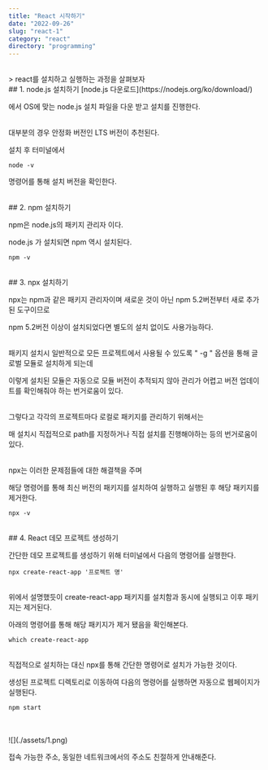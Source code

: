 ```yaml
---
title: "React 시작하기"
date: "2022-09-26"
slug: "react-1"
category: "react"
directory: "programming"
---
```


<br/>
> react를 설치하고 실행하는 과정을 살펴보자

<br/>
## 1. node.js 설치하기
[node.js 다운로드](https://nodejs.org/ko/download/)

에서 OS에 맞는 node.js 설치 파일을 다운 받고 설치를 진행한다.

<br/>
대부분의 경우 안정화 버전인 LTS 버전이 추천된다.

설치 후 터미널에서

```shell
node -v
```

명령어를 통해 설치 버전을 확인한다.

<br/>
## 2. npm 설치하기

npm은 node.js의 패키지 관리자 이다.

node.js 가 설치되면 npm 역시 설치된다.

```shell
npm -v
```

<br/>
## 3. npx 설치하기

npx는 npm과 같은 패키지 관리자이며 새로운 것이 아닌 npm 5.2버전부터 새로 추가된 도구이므로

npm 5.2버전 이상이 설치되었다면 별도의 설치 없이도 사용가능하다.

 
<br/>
패키지 설치시 일반적으로 모든 프로젝트에서 사용될 수 있도록 " -g " 옵션을 통해 글로벌 모듈로 설치하게 되는데

이렇게 설치된 모듈은 자동으로 모듈 버전이 추적되지 않아 관리가 어렵고 버전 업데이트를 확인해줘야 하는 번거로움이 있다.

 
<br/>
그렇다고 각각의 프로젝트마다 로컬로 패키지를 관리하기 위해서는

매 설치시 직접적으로 path를 지정하거나 직접 설치를 진행해야하는 등의 번거로움이 있다.

 
<br/>
npx는 이러한 문제점들에 대한 해결책을 주며

해당 명령어를 통해 최신 버전의 패키지를 설치하여 실행하고 실행된 후 해당 패키지를 제거한다.

```shell
npx -v
```

<br/>
## 4. React 데모 프로젝트 생성하기

간단한 데모 프로젝트를 생성하기 위해 터미널에서 다음의 명령어를 실행한다.


```shell
npx create-react-app '프로젝트 명'
```

<br/>
위에서 설명했듯이 create-react-app 패키지를 설치함과 동시에 실행되고 이후 패키지는 제거된다.

아래의 명령어를 통해 해당 패키지가 제거 됐음을 확인해본다.


```shell
which create-react-app
```
<br/>
직접적으로 설치하는 대신 npx를 통해 간단한 명령어로 설치가 가능한 것이다.

생성된 프로젝트 디렉토리로 이동하여 다음의 명령어를 실행하면 자동으로 웹페이지가 실행된다.

```shell
npm start
```
<br/>
<br/>
![](./assets/1.png)

접속 가능한 주소, 동일한 네트워크에서의 주소도 친절하게 안내해준다.